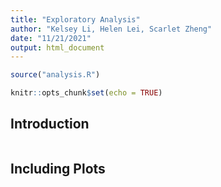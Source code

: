 ```yaml
---
title: "Exploratory Analysis"
author: "Kelsey Li, Helen Lei, Scarlet Zheng"
date: "11/21/2021"
output: html_document
---
```


```r
source("analysis.R")

knitr::opts_chunk$set(echo = TRUE)
```

## Introduction



```r

```

## Including Plots


```r

```


